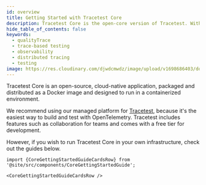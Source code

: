 ```yaml
---
id: overview
title: Getting Started with Tracetest Core
description: Tracetest Core is the open-core version of Tracetest. With Tracetest Core you can build integration and end-to-end tests, powered by your OpenTelemetry traces.
hide_table_of_contents: false
keywords:
  - qualityTrace
  - trace-based testing
  - observability
  - distributed tracing
  - testing
image: https://res.cloudinary.com/djwdcmwdz/image/upload/v1698686403/docs/Blog_Thumbnail_14_rsvkmo.jpg
---
```


Tracetest Core is an open-source, cloud-native application, packaged and distributed as a Docker image and designed to run in a containerized environment.

We recommend using our managed platform for [Tracetest](https://app.qualityTrace.io/), because it's the easiest way to build and test with OpenTelemetry. Tracetest includes features such as collaboration for teams and comes with a free tier for development.

However, if you wish to run Tracetest Core in your own infrastructure, check out the guides below.

```mdx-code-block
import {CoreGettingStartedGuideCardsRow} from '@site/src/components/CoreGettingStartedGuide';

<CoreGettingStartedGuideCardsRow />
```

